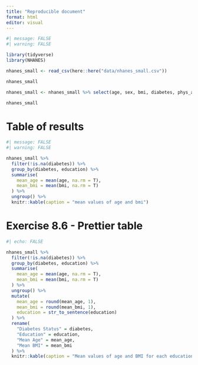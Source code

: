 ```yaml
---
title: "Reproducible document"
format: html
editor: visual
---
```


```r
#| message: FALSE
#| warning: FALSE

library(tidyverse)
library(NHANES)

nhanes_small <- read_csv(here::here("data/nhanes_small.csv"))
```

```r
nhanes_small

nhanes_small <- nhanes_small %>% select(age, sex, bmi, diabetes, phys_active, bp_sys_ave, bp_dia_ave, education)

nhanes_small
```

# Table of results

```r
#| message: FALSE
#| warning: FALSE

nhanes_small %>%
  filter(!is.na(diabetes)) %>%
  group_by(diabetes, education) %>%
  summarise(
    mean_age = mean(age, na.rm = T),
    mean_bmi = mean(bmi, na.rm = T)
  ) %>%
  ungroup() %>%
  knitr::kable(caption = "mean values of age and bmi")
```


# Exercise 8.6 - Prettier table 

```r
#| echo: FALSE

nhanes_small %>%
  filter(!is.na(diabetes)) %>%
  group_by(diabetes, education) %>%
  summarise(
    mean_age = mean(age, na.rm = T),
    mean_bmi = mean(bmi, na.rm = T)
  ) %>%
  ungroup() %>%
  mutate(
    mean_age = round(mean_age, 1),
    mean_bmi = round(mean_bmi, 1),
    education = str_to_sentence(education)
  ) %>%
  rename(
    "Diabetes Status" = diabetes,
    "Education" = education,
    "Mean Age" = mean_age,
    "Mean BMI" = mean_bmi
  ) %>%
  knitr::kable(caption = "Mean values of age and BMI for each education and diabetes status")
```
